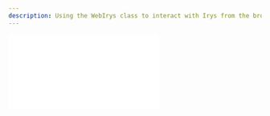 ```yaml
---
description: Using the WebIrys class to interact with Irys from the browser
---
```



<div
	className="video mt-5 -mb-10"
	style={{
		position: "relative",
		paddingBottom: "56.25%" /* 16:9 */,
		paddingTop: 25,
		height: 0,
	}}
>
	<iframe
		style={{
			position: "absolute",
			top: 0,
			left: 0,
			width: "80%",
			height: "80%",
		}}
		src={`https://www.youtube.com/embed/jnqJ8su9_Rk`}
		frameBorder="0"
	/>
</div>

Working with Irys in the browser is similar to working with our server-side SDK, however
there are a few differences which are demonstrated below.

In addition to creating your own components using the code below, you can also fork the [Irys provenance
toolkit](/developer-docs/provenance-toolkit) and quickly build your project using its rich UI component library and
helper functions.

<Callout emoji="🚀">
	If you're using Irys with React and `npx create-react-app`, you will need to [follow some extra setup
	steps](/hands-on/tutorials/react).
</Callout>

## Installing

Install using npm:

```console
npm install @irys/sdk
```

or yarn:

```console
yarn add @irys/sdk
```

## Importing

```js
import { WebIrys } from "@irys/sdk";
```

## Connecting to a node

When instantiating a `WebIrys` object pass:

-   `url`: Irys [node address](/overview/nodes)
-   `token`: Payment [token](/overview/supported-tokens)
-   `wallet`: A wallet object containing the end-user's injected provider and the name of the provider package your project uses

```js
const getWebIrys = async () => {
	// Ethers5 provider
	await window.ethereum.enable();
	const provider = new providers.Web3Provider(window.ethereum);

	const url = "https://node1.irys.xyz";
	const token = "matic";
	// Devnet RPC URLs change often, use a recent one from https://chainlist.org/chain/80001
	const rpcURL = "";

	// Create a wallet object
	const wallet = { rpcUrl: rpcURL, name: "ethersv5", provider: provider };
	// Use the wallet object
	const webIrys = new WebIrys({ url, token, wallet });
	await webIrys.ready();

	return webIrys;
};
```

After instantiating the object, call `webIrys.ready()`.

### Supported providers

WebIrys supports the following providers. When instantiating a new `WebIrys` object, you must pass in the name of the provider you will be using.

| Package                                 | Parameter value |
| --------------------------------------- | --------------- |
| [Ethers 5](https://docs.ethers.org/v5/) | ethersv5        |
| [Ethers 6](https://docs.ethers.org/v6/) | ethersv6        |
| [Solana](https://solana.com/)           | solana          |

### Additional providers

Additionally, the following providers will work with extra setup code.

| Package                                                             | Parameter value |
| ------------------------------------------------------------------- | --------------- |
| [Arconnect](/developer-docs/irys-sdk/irys-in-the-browser#arconnect) | arconnect       |
| [Othent](/developer-docs/irys-sdk/irys-in-the-browser#othent)       | othent          |
| [Privy](/developer-docs/irys-sdk/irys-in-the-browser#privy)         | privy           |
| [Viem](/developer-docs/irys-sdk/irys-in-the-browser#viem)           | viem            |

#### [Arconnect](https://www.arconnect.io/)

```js
const getWebIrys = async () => {
	const arconnect = window.arweaveWallet;
	await arconnect.connect(["ACCESS_ADDRESS", "ACCESS_PUBLIC_KEY", "SIGN_TRANSACTION", "SIGNATURE"]);
	const webIrys = new WebIrys({ url: "https://node1.irys.xyz", token: "arweave", wallet: { provider: arconnect } });
	await webIrys.ready();

	return webIrys;
};
```

#### [Othent](https://othent.io/)

```js
export const getWebIrys = async () => {
	const wallet = { name: "Othent KMS", provider: othentKMS };
	const url = "https://node1.irys.xyz";
	const token = "arweave";
	const webIrys = new WebIrys({ url, token, wallet });
	await webIrys.ready();
	return webIrys;
};
```

#### [Privy](https://www.privy.io/)

Initialize the Privy provider with your app ID:

```js
import { PrivyProvider } from "@privy-io/react-auth";

<PrivyProvider
	appId="YOUR-APP-ID"
	onSuccess={handlePrivyLogin}
	config={{
		loginMethods: ["email", "wallet"],
		appearance: {
			theme: "dark",
			accentColor: "#676FFF",
			logo: "https://docs.irys.xyz/img/favicon.svg",
		},
		embeddedWallets: {
			createOnLogin: "users-without-wallets",
		},
	}}
>
	<PrivyIrys />
</PrivyProvider>;
```

Then define a component called `PrivyIrys` and write code to login with Privy and create a new `WebIrys` object:

```js
import { User, usePrivy, useWallets } from "@privy-io/react-auth";

const { wallets } = useWallets();
const { login } = usePrivy();

// First login
login();

// Get a reference to the user's wallet
const w = wallets.at(0);
// Or find the embedded wallet
// const w = wallets.find((wallet) => wallet.walletClientType === 'privy');

// Then create a WebIrys object
const getWebIrys = async () => {
	const url = "https://node1.irys.xyz";
	const token = "matic";

	const client = await w?.getEthersProvider();
	if (!client) throw new Error(`Cannot find privy wallet`);

	const irys = new WebIrys({ url, token, wallet: { name: "privy", provider } });
	await webIrys.ready();
};
```

#### [Viem](https://viem.sh/)

```ts
const getIrys = async (): Promise<WebIrys> => {
	const url = "https://node1.irys.xyz";
	const token = "matic";
	const rpcURL = "https://rpc-mumbai.maticvigil.com"; // Optional parameter

	const client = createWalletClient({
		chain: polygonMumbai,
		//@ts-ignore
		transport: custom(window.ethereum),
	});

	console.log("client=", client);
	//@ts-expect-error injected
	client.getSigner = () => client;
	//@ts-expect-error injected
	client.getAddress = async () => client.getAddresses().then((a) => a[0]);

	const wallet = { name: "viem", provider: client };
	const webIrys = new WebIrys({ url, token, wallet });

	// @ts-expect-error
	webIrys.tokenConfig.getFee = async (_amount, _to): Promise<number> => {
		return 0;
	};

	// if you're using react hooks:
	webIrys.tokenConfig.sendTx = async (data): Promise<string> => {
		const { sendTransaction } = useSendTransaction(data);
		await sendTransaction?.();
		// make this function return the transaction id
		// think it's
		return data.hash;
	};

	webIrys.tokenConfig.createTx = async (
		amount: string | number,
		to: string,
		_fee?: string,
	): Promise<{ txId: string | undefined; tx: any }> => {
		const { config } = usePrepareSendTransaction({
			to, //@ts-expect-error weird type
			value: parseEther(+amount),
		});
		return { txId: undefined, tx: config };
	};

	// Otherwise
	webIrys.tokenConfig.sendTx = async (data): Promise<string> => {
		const hash = await client.sendTransaction({
			to: data.to,
			value: parseEther(data.amount.toString()),
			account: webIrys.address as `0x${string}`,
		});
		return hash;
	};

	webIrys.tokenConfig.createTx = async (amount, to, fee): Promise<{ txId: string | undefined; tx: any }> => {
		// dummy value/method
		return { txId: undefined, tx: { amount, to, fee } };
	};
	await webIrys.ready();

	//@ts-expect-error injected
	client._signTypedData = async (domain, types, message) => {
		message["Transaction hash"] = "0x" + Buffer.from(message["Transaction hash"]).toString("hex");
		//@ts-ignore
		return await client.signTypedData({
			domain,
			message,
			types,
			account: webIrys.address!,
			primaryType: "Bundlr",
		});
	};

	console.log(`Conected to webIrys from ${webIrys.address}`);
	return webIrys;
};
```

## Funding a node

Fund a node using any of our [supported tokens](/overview/supported-tokens):

```js
const fundNode = async () => {
	const webIrys = await getWebIrys();
	try {
		const fundTx = await webIrys.fund(webIrys.utils.toAtomic(0.05));
		console.log(`Successfully funded ${webIrys.utils.fromAtomic(fundTx.quantity)} ${webIrys.token}`);
	} catch (e) {
		console.log("Error uploading data ", e);
	}
};
```

## Uploading

The [provenance toolkit contains an uploader component](/developer-docs/provenance-toolkit/uploader) that can be dropped into any project to instantly enable file uploading.

Data uploaded to Irys is given a millisecond-accurate timestamp, attributes and authorship details before being passed to Arweave for permanent storage. This information is used to create a signed [receipt](/learn/receipts) that can be used to [verify](/developer-docs/irys-sdk/api/utils-verifyReceipt) the data's provenance at any time.

### Uploading data

```js
const uploadData = async () => {
	const webIrys = await getWebIrys();
	const dataToUpload = "GM world.";
	try {
		const receipt = await webIrys.upload(dataToUpload);
		console.log(`Data uploaded ==> https://gateway.irys.xyz/${receipt.id}`);
	} catch (e) {
		console.log("Error uploading data ", e);
	}
};
```

### Uploading a file

Upload a [File](https://developer.mozilla.org/en-US/docs/Web/API/File) object.

```js
const uploadFile = async (fileToUpload: File) => {
	const webIrys = await getWebIrys();
	// Your file
	const tags = [{ name: "application-id", value: "MyNFTDrop" }];

	try {
		const receipt = await webIrys.uploadFile(fileToUpload, { tags });
		console.log(`File uploaded ==> https://gateway.irys.xyz/${receipt.id}`);
	} catch (e) {
		console.log("Error uploading file ", e);
	}
};
```

### Uploading a folder

Upload an array of [File](https://developer.mozilla.org/en-US/docs/Web/API/File) objects.

Upon upload, a manifest is automatically created. Your files can be accessed `https://gateway.irys.xyz/[manifestId]/[file-name]`.

```js
const uploadFolder = async (files: File[], tags: Tag[]) => {
	const webIrys = await getIrys();

	try {
		const receipt = await webIrys.uploadFolder(files, {
			tags,
		}); //returns the manifest ID

		console.log(`Files uploaded. Manifest Id=${receipt.manifestId} Receipt Id=${receipt.id}`);
	} catch (e) {
		console.log("Error uploading file ", e);
	}
};
```
